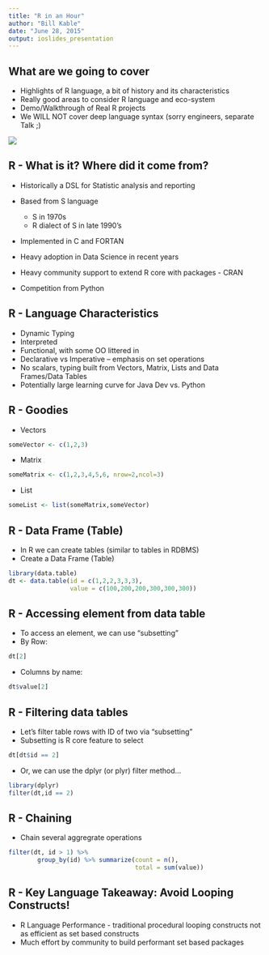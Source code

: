 ```yaml
---
title: "R in an Hour"
author: "Bill Kable"
date: "June 28, 2015"
output: ioslides_presentation
---
```


## What are we going to cover

- Highlights of R language, a bit of history and its characteristics
- Really good areas to consider R language and eco-system
- Demo/Walkthrough of Real R projects
- We WILL NOT cover deep language syntax (sorry engineers, separate Talk ;)

![](./Rlogo.png)

## R - What is it? Where did it come from?

- Historically a DSL for Statistic analysis and reporting
- Based from S language

    - S in 1970s
    - R dialect of S in late 1990's
        
- Implemented in C and FORTAN
- Heavy adoption in Data Science in recent years
- Heavy community support to extend R core with packages - CRAN
- Competition from Python

## R - Language Characteristics
- Dynamic Typing
- Interpreted
- Functional, with some OO littered in
- Declarative vs Imperative -- emphasis on set operations
- No scalars, typing built from Vectors, Matrix, Lists and Data Frames/Data Tables
- Potentially large learning curve for Java Dev vs. Python

## R - Goodies
- Vectors

```r
someVector <- c(1,2,3)
```

- Matrix

```r
someMatrix <- c(1,2,3,4,5,6, nrow=2,ncol=3)
```

- List

```r
someList <- list(someMatrix,someVector)
```

## R - Data Frame (Table)
- In R we can create tables (similar to tables in RDBMS)
- Create a Data Frame (Table)

```r
library(data.table)
dt <- data.table(id = c(1,2,2,3,3,3), 
                 value = c(100,200,200,300,300,300))
```

## R - Accessing element from data table
- To access an element, we can use "subsetting"
- By Row:
```r
dt[2]
```
- Columns by name:
```r
dt$value[2]
```

## R - Filtering data tables
- Let's filter table rows with ID of two via "subsetting"
- Subsetting is R core feature to select

```r
dt[dt$id == 2]
```
- Or, we can use the dplyr (or plyr) filter method...
```r
library(dplyr)
filter(dt,id == 2)
```

## R - Chaining
- Chain several aggregrate operations
```r
filter(dt, id > 1) %>%
        group_by(id) %>% summarize(count = n(),
                                   total = sum(value))
```

## R - Key Language Takeaway: Avoid Looping Constructs!
- R Language Performance - traditional procedural looping constructs not as efficient as set based constructs
- Much effort by community to build performant set based packages
